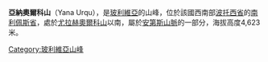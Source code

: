 {{Coord|21|46|29|S|66|41|18|W|display=title}}

'''亞納奧爾科山'''（Yana Urqu），是[[玻利維亞|玻利維亞]]的山峰，位於該國西南部[[波托西省|波托西省]]的[[南利佩斯省|南利佩斯省]]，處於[[尤拉赫奧爾科山|尤拉赫奧爾科山]]以南，屬於[[安第斯山脈|安第斯山脈]]的一部分，海拔高度4,623米。

{{Bolivia-geo-stub}}
[[Category:玻利維亞山峰|Category:玻利維亞山峰]]